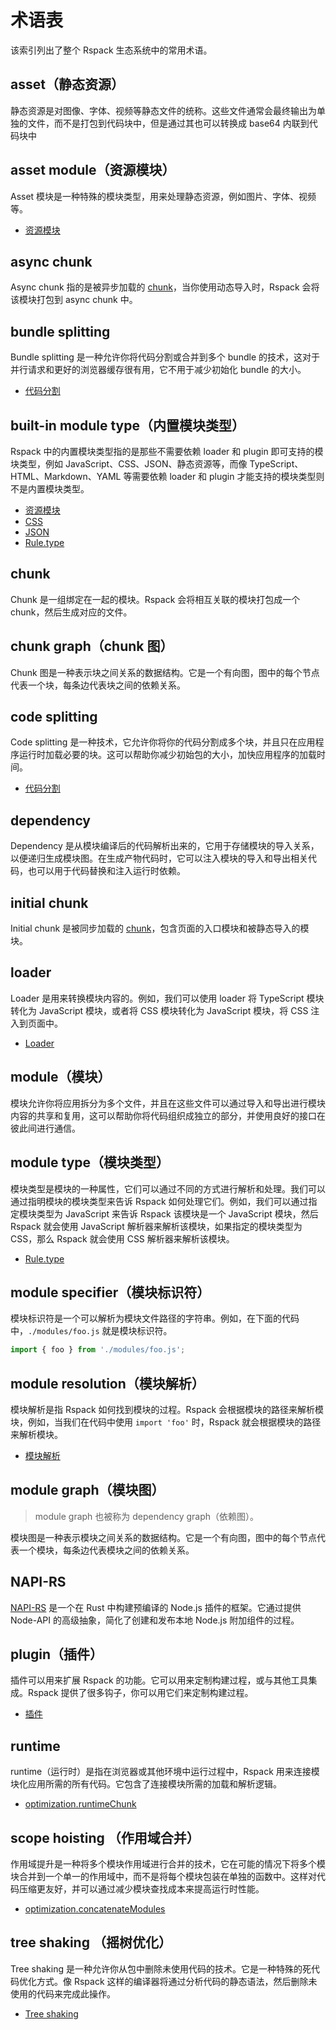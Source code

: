 # 术语表

该索引列出了整个 Rspack 生态系统中的常用术语。

## asset（静态资源）

静态资源是对图像、字体、视频等静态文件的统称。这些文件通常会最终输出为单独的文件，而不是打包到代码块中，但是通过其也可以转换成 base64 内联到代码块中

## asset module（资源模块）

Asset 模块是一种特殊的模块类型，用来处理静态资源，例如图片、字体、视频等。

- [资源模块](/guide/features/asset-module)

## async chunk

Async chunk 指的是被异步加载的 [chunk](#chunk)，当你使用动态导入时，Rspack 会将该模块打包到 async chunk 中。

## bundle splitting

Bundle splitting 是一种允许你将代码分割或合并到多个 bundle 的技术，这对于并行请求和更好的浏览器缓存很有用，它不用于减少初始化 bundle 的大小。

- [代码分割](/guide/optimization/code-splitting)

## built-in module type（内置模块类型）

Rspack 中的内置模块类型指的是那些不需要依赖 loader 和 plugin 即可支持的模块类型，例如 JavaScript、CSS、JSON、静态资源等，而像 TypeScript、HTML、Markdown、YAML 等需要依赖 loader 和 plugin 才能支持的模块类型则不是内置模块类型。

- [资源模块](/guide/features/asset-module)
- [CSS](/guide/tech/css)
- [JSON](/guide/tech/json)
- [Rule.type](/config/module#ruletype)

## chunk

Chunk 是一组绑定在一起的模块。Rspack 会将相互关联的模块打包成一个 chunk，然后生成对应的文件。

## chunk graph（chunk 图）

Chunk 图是一种表示块之间关系的数据结构。它是一个有向图，图中的每个节点代表一个块，每条边代表块之间的依赖关系。

## code splitting

Code splitting 是一种技术，它允许你将你的代码分割成多个块，并且只在应用程序运行时加载必要的块。这可以帮助你减少初始包的大小，加快应用程序的加载时间。

- [代码分割](/guide/optimization/code-splitting)

## dependency

Dependency 是从模块编译后的代码解析出来的，它用于存储模块的导入关系，以便递归生成模块图。在生成产物代码时，它可以注入模块的导入和导出相关代码，也可以用于代码替换和注入运行时依赖。

## initial chunk

Initial chunk 是被同步加载的 [chunk](#chunk)，包含页面的入口模块和被静态导入的模块。

## loader

Loader 是用来转换模块内容的。例如，我们可以使用 loader 将 TypeScript 模块转化为 JavaScript 模块，或者将 CSS 模块转化为 JavaScript 模块，将 CSS 注入到页面中。

- [Loader](/guide/features/loader)

## module（模块）

模块允许你将应用拆分为多个文件，并且在这些文件可以通过导入和导出进行模块内容的共享和复用，这可以帮助你将代码组织成独立的部分，并使用良好的接口在彼此间进行通信。

## module type（模块类型）

模块类型是模块的一种属性，它们可以通过不同的方式进行解析和处理。我们可以通过指明模块的模块类型来告诉 Rspack 如何处理它们。例如，我们可以通过指定模块类型为 JavaScript 来告诉 Rspack 该模块是一个 JavaScript 模块，然后 Rspack 就会使用 JavaScript 解析器来解析该模块，如果指定的模块类型为 CSS，那么 Rspack 就会使用 CSS 解析器来解析该模块。

- [Rule.type](/config/module#ruletype)

## module specifier（模块标识符）

模块标识符是一个可以解析为模块文件路径的字符串。例如，在下面的代码中，`./modules/foo.js` 就是模块标识符。

```js
import { foo } from './modules/foo.js';
```

## module resolution（模块解析）

模块解析是指 Rspack 如何找到模块的过程。Rspack 会根据模块的路径来解析模块，例如，当我们在代码中使用 `import 'foo'` 时，Rspack 就会根据模块的路径来解析模块。

- [模块解析](/guide/features/module-resolution)

## module graph（模块图）

> module graph 也被称为 dependency graph（依赖图）。

模块图是一种表示模块之间关系的数据结构。它是一个有向图，图中的每个节点代表一个模块，每条边代表模块之间的依赖关系。

## NAPI-RS

[NAPI-RS](https://napi.rs/) 是一个在 Rust 中构建预编译的 Node.js 插件的框架。它通过提供 Node-API 的高级抽象，简化了创建和发布本地 Node.js 附加组件的过程。

## plugin（插件）

插件可以用来扩展 Rspack 的功能。它可以用来定制构建过程，或与其他工具集成。Rspack 提供了很多钩子，你可以用它们来定制构建过程。

- [插件](/guide/features/plugin)

## runtime

runtime（运行时）是指在浏览器或其他环境中运行过程中，Rspack 用来连接模块化应用所需的所有代码。它包含了连接模块所需的加载和解析逻辑。

- [optimization.runtimeChunk](/config/optimization#optimizationruntimechunk)

## scope hoisting （作用域合并）

作用域提升是一种将多个模块作用域进行合并的技术，它在可能的情况下将多个模块合并到一个单一的作用域中，而不是将每个模块包装在单独的函数中。这样对代码压缩更友好，并可以通过减少模块查找成本来提高运行时性能。

- [optimization.concatenateModules](/config/optimization#optimizationconcatenatemodules)

## tree shaking （摇树优化）

Tree shaking 是一种允许你从包中删除未使用代码的技术。它是一种特殊的死代码优化方式。像 Rspack 这样的编译器将通过分析代码的静态语法，然后删除未使用的代码来完成此操作。

- [Tree shaking](/guide/optimization/tree-shaking)
